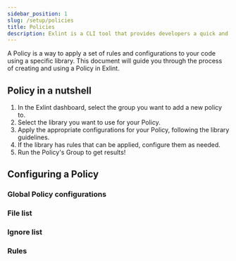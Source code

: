 ```yaml
---
sidebar_position: 1
slug: /setup/policies
title: Policies
description: Exlint is a CLI tool that provides developers a quick and efficient application of multiple coding rule policies in multiple projects
---
```



A Policy is a way to apply a set of rules and configurations to your code using a specific library. This document will guide you through the process of creating and using a Policy in Exlint.

## Policy in a nutshell

1. In the Exlint dashboard, select the group you want to add a new policy to.
2. Select the library you want to use for your Policy.
3. Apply the appropriate configurations for your Policy, following the library guidelines.
4. If the library has rules that can be applied, configure them as needed.
5. Run the Policy's Group to get results!

## Configuring a Policy

### Global Policy configurations

### File list

### Ignore list

### Rules
